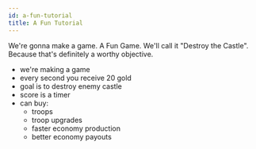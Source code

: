```yaml
---
id: a-fun-tutorial
title: A Fun Tutorial
---
```


We're gonna make a game. A Fun Game. We'll call it "Destroy the Castle". Because that's definitely a worthy objective.



- we're making a game
- every second you receive 20 gold
- goal is to destroy enemy castle
- score is a timer
- can buy:
  - troops
  - troop upgrades
  - faster economy production
  - better economy payouts
